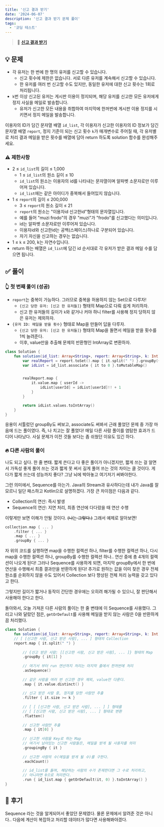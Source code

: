 ```yaml
---
title: '신고 결과 받기'
date: '2024-06-07'
description: '신고 결과 받기 문제 풀이'
tags:
  - '코딩 테스트'
---
```


> 📍 [**신고 결과 받기**](https://school.programmers.co.kr/learn/courses/30/lessons/92334)

## 💡 문제


- 각 유저는 한 번에 한 명의 유저를 신고할 수 있습니다.
  - 신고 횟수에 제한은 없습니다. 서로 다른 유저를 계속해서 신고할 수 있습니다.
  - 한 유저를 여러 번 신고할 수도 있지만, 동일한 유저에 대한 신고 횟수는 1회로 처리됩니다.
- `k`번 이상 신고된 유저는 게시판 이용이 정지되며, 해당 유저를 신고한 모든 유저에게 정지 사실을 메일로 발송합니다.
  - 유저가 신고한 모든 내용을 취합하여 마지막에 한꺼번에 게시판 이용 정지를 시키면서 정지 메일을 발송합니다.
  
이용자의 ID가 담긴 문자열 배열 `id_list`, 각 이용자가 신고한 이용자의 ID 정보가 담긴 문자열 배열 `report`, 정지 기준이 되는 신고 횟수 `k`가 매개변수로 주어질 때, 각 유저별로 처리 결과 메일을 받은 횟수를 배열에 담아 return 하도록 solution 함수를 완성해주세요.

### ⚠️ 제한사항

- 2 ≤ `id_list`의 길이 ≤ 1,000
  - 1 ≤ `id_list`의 원소 길이 ≤ 10
  - `id_list`의 원소는 이용자의 id를 나타내는 문자열이며 알파벳 소문자로만 이루어져 있습니다.
  - `id_list`에는 같은 아이디가 중복해서 들어있지 않습니다.
- 1 ≤ `report`의 길이 ≤ 200,000
  - 3 ≤ `report`의 원소 길이 ≤ 21
  - `report`의 원소는 "이용자id 신고한id"형태의 문자열입니다.
  - 예를 들어 "muzi frodo"의 경우 "muzi"가 "frodo"를 신고했다는 의미입니다.
  - id는 알파벳 소문자로만 이루어져 있습니다.
  - 이용자id와 신고한id는 공백(스페이스)하나로 구분되어 있습니다.
  - 자기 자신을 신고하는 경우는 없습니다.
- 1 ≤ `k` ≤ 200, k는 자연수입니다.
- return 하는 배열은 `id_list`에 담긴 id 순서대로 각 유저가 받은 결과 메일 수를 담으면 됩니다.

## ✅ 풀이

### 👆 첫 번째 풀이 (성공)

- `report`는 중복이 가능하다. 그러므로 중복을 허용하지 않는 Set으로 다루자!
  - `{신고 당한 유저: [신고 한 유저들]}` 형태의 Map으로 다뤄 쉽게 처리하자.
  - 신고 한 유저들의 길이가 `k`와 같거나 커야 하니 filter를 사용해 정지 당하지 않은 유저는 제외하자.
- `{유저 ID: 메일을 받을 횟수}` 형태로 Map을 만들어 답을 다루자.
  - `{신고 당한 유저: [신고 한 유저들]}` 형태의 Map을 돌면서 메일을 받을 횟수를 1씩 늘려준다.
  - 이후, value만을 추출해 문제의 반환형인 IntArray로 변환하자. 

```kotlin
class Solution {
    fun solution(id_list: Array<String>, report: Array<String>, k: Int): IntArray {
        var realReport = report.toSet().map { it.split(" ") }.groupBy({ it.last() }, { it.first() }).filter { it.value.size >= k }
        var idList = id_list.associate { it to 0 }.toMutableMap()


        realReport.map {
            it.value.map { userId ->
                idList[userId] = idList[userId]!! + 1
            }
        }

        return idList.values.toIntArray()
    }
}
```

응용이 서툴렀던 groupBy도 써보고, associate도 써봐서 근래 풀었던 문제 중 가장 마음에 드는 풀이였다. 즉, 나 치고는 잘 풀었다! 매일 다른 사람 풀이를 염탐한 효과가 드디어 나타났다. 사실 문제가 이전 것들 보다는 좀 쉬웠던 이유도 있긴 하다. 

### 🔥 다른 사람의 풀이

나도 되고 싶다. 한 줄 변태. 짧게 쓴다고 다 좋은 풀이가 아니겠지만, 짧게 쓰는 걸 알면서 가독성 좋게 풀어 쓰는 것과 짧게 못 써서 길게 풀어 쓰는 것의 차이는 클 것이다. 게다가 짧게 쓰는데 성능까지 좋다? 그냥 뇌에 박아놓고 여기저기 써봐야한다.

그런 의미에서, Sequence를 아는가. Java의 Stream과 유사하다는데 내가 Java를 잘 모르니 일단 패스하고 Kotlin으로 설명하겠다. 가장 큰 차이점은 다음과 같다.

- Collection의 연산: 즉시 발생
- Sequence의 연산: 지연 처리, 최종 연산에 다다랐을 때 연산 수행

이렇게만 보면 이해가 안될 것이다. ~~(나는 그렇다.)~~ 그래서 예제로 알아보면! 

```kotlin
collection.map { ... }
	.filter { ... }
    .map { ... }
    .groupBy { ... }
```

자 위의 코드를 실행하면 map을 수행한 컬렉션 하나, filter를 수행한 컬렉션 하나, 다시 map을 수행한 컬렉션 하나, groupBy를 수행한 컬렉션 하나.. 연산 중에 총 4개의 컬렉션이 나오게 된다! 그러나 Sequence를 사용하게 되면, 마지막 groupBy에서 한 번에 연산을 수행해서 최종 결과만을 반환하게 된다! 추가로 원하는 값을 이미 찾은 경우 전체 원소를 순회하지 않을 수도 있어서 Collection 보다 향상된 전체 처리 능력을 갖고 있다고 한다.

그렇지만 길이가 짧거나 동작이 간단한 경우에는 오히려 해가될 수 있으니, 잘 판단해서 사용해야 한다고 한다. 

돌아와서, 오늘 가져온 다른 사람의 풀이는 한 줄 변태에 이 Sequence를 사용했다. 그리고 나와 달랐던 점은, `getOrDefault`를 사용해 메일을 받지 않는 사람은 0을 반환하게끔 처리했다. 

```kotlin
class Solution {
    fun solution(id_list: Array<String>, report: Array<String>, k: Int): IntArray =
    // [ [신고한 사람, 신고 받은 사람], ... ] 형태의 Collection
    report.map { it.split(" ") }
    
    	// {신고 받은 사람: [[신고한 사람, 신고 받은 사람], ... ]} 형태의 Map
        .groupBy { it[1] }
        
        // 여기서 부터 run 연산까지 처리는 마지막 줄에서 한꺼번에 처리
        .asSequence()
        
        // 같은 사람을 여러 번 신고한 경우 제외, value만 다룬다.
        .map { it.value.distinct() }
        
        // 신고 받은 사람 중, 정지를 당한 사람만 추출
        .filter { it.size >= k }
        
        // [ [ [신고한 사람, 신고 받은 사람], ... ] ] 형태를
        // [ [신고한 사람, 신고 받은 사람], ... ] 형태로 변환
        .flatten()
        
        // 신고한 사람만 추출
        .map { it[0] }
        
        // 신고한 사람을 Key로 하는 Map
        // 여기서 남아있는 신고한 사람들은, 메일을 받게 될 사용자를 의미
        .groupingBy { it }
        
        // 신고한 사람의 수(메일을 받게 될 수)를 구한다.
        .eachCount()
        
        // id_list를 돌며, 해당하는 사람의 수가 존재한다면 그 수로 처리하고,
        // 아니라면 0으로 처리한다.
        .run { id_list.map { getOrDefault(it, 0) }.toIntArray() }
}
```

## 💭 후기

Sequence 라는 것을 알게되어서 좋았던 문제였다. 물론 문제에서 알려준 것은 아니다.. 다음에 계산이 복잡하고 처리할 데이터가 많다면 사용해봐야겠다. 
